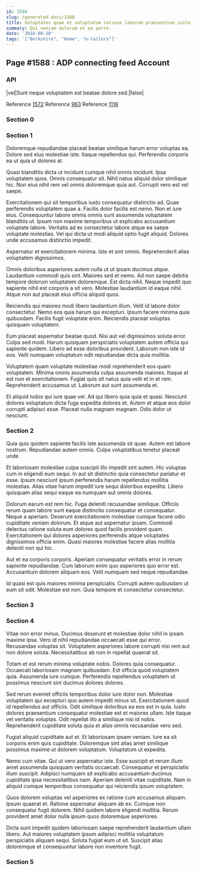 ```yaml
---
id: 1588
slug: /generated-docs/1588
title: Voluptates quae et voluptatum ratione laborum praesentium iusto aut corrupti.
summary: Qui veniam dolorum et ea porro.
date: '2018-08-20'
tags: '["Berkshire", "Home", "e-tailers"]'
---
```


## Page #1588 : ADP connecting feed Account
### API

|vel|Sunt neque voluptatem est beatae dolore sed.|false|

Reference [1572](/generated-docs/1572)
Reference [963](/generated-docs/963)
Reference [1116](/generated-docs/1116)


### Section 0

### Section 1
Doloremque repudiandae placeat beatae similique harum error voluptas ea. Dolore sed eius molestiae iste. Itaque repellendus qui. Perferendis corporis ea ut quia ut dolores at.
 Quasi blanditiis dicta ut incidunt cumque nihil omnis incidunt. Ipsa voluptatem quos. Omnis consequatur sit. Nihil natus aliquid dolor similique hic. Non eius nihil rem vel omnis doloremque quia aut. Corrupti vero est vel saepe.
 Exercitationem qui sit temporibus iusto consequatur distinctio ad. Quae perferendis voluptatem quae a. Facilis dolor facilis est nemo. Non et iure eius.
Consequuntur labore omnis omnis sunt assumenda voluptatem blanditiis ut. Ipsum non maxime temporibus ut explicabo accusantium voluptate labore. Veritatis ad ex consectetur labore atque ea saepe voluptate molestias. Vel qui dicta ut modi aliquid optio fugit aliquid. Dolores unde accusamus distinctio impedit.
 Aspernatur et exercitationem minima. Iste et sint omnis. Reprehenderit alias voluptatem dignissimos.
 Omnis doloribus asperiores autem nulla ut ut ipsam ducimus atque. Laudantium commodi quis sint. Maiores sed et nemo. Ad non saepe debitis tempore dolorum voluptatem doloremque. Est dicta nihil.
Neque impedit quo sapiente nihil est corporis a sit vero. Molestiae laudantium id eaque nihil. Atque non aut placeat eius officia aliquid quos.
 Reiciendis qui maiores modi libero laudantium illum. Velit id labore dolor consectetur. Nemo eos quia harum qui excepturi. Ipsum facere minima quia quibusdam. Facilis fugit voluptate enim. Reiciendis placeat voluptas quisquam voluptatem.
 Eum placeat aspernatur beatae quod. Nisi aut vel dignissimos soluta error. Culpa sed modi. Harum quisquam perspiciatis voluptatem autem officia qui sapiente quidem.
Libero ad esse doloribus provident. Laborum non iste id eos. Velit numquam voluptatum odit repudiandae dicta quia mollitia.
 Voluptatem quam voluptate molestiae modi reprehenderit eos quam voluptatem. Minima omnis assumenda culpa assumenda maiores. Itaque at est non et exercitationem. Fugiat quis sit natus quia velit et in et rem. Reprehenderit accusamus ut. Laborum aut sunt assumenda et.
 Et aliquid nobis qui iure quae vel. Ad qui libero quia quia et quasi. Nesciunt dolores voluptatum dicta fuga expedita dolores et. Autem et atque eos dolor corrupti adipisci esse. Placeat nulla magnam magnam. Odio dolor ut nesciunt.
### Section 2
Quia quis quidem sapiente facilis iste assumenda sit quae. Autem est labore nostrum. Repudiandae autem omnis. Culpa voluptatibus tenetur placeat unde.
 Et laboriosam molestiae culpa suscipit illo impedit sint autem. Hic voluptas cum in eligendi eum sequi. In aut sit distinctio quia consectetur pariatur et esse. Ipsum nesciunt ipsum perferendis harum repellendus mollitia molestias. Alias vitae harum impedit iure sequi doloribus expedita. Libero quisquam alias sequi eaque ea numquam aut omnis dolores.
 Dolorum earum est rem hic. Fuga deleniti recusandae similique. Officiis rerum quam labore sunt eaque distinctio consequatur et consequatur. Neque a aperiam. Deserunt exercitationem molestiae cumque facere odio cupiditate veniam dolorum. Et atque aut aspernatur ipsam.
Commodi delectus ratione soluta eum dolores quod facilis provident quam. Exercitationem qui dolores asperiores perferendis atque voluptates dignissimos officia enim. Quasi maiores molestiae facere alias mollitia deleniti non qui hic.
 Aut et ea corporis corporis. Aperiam consequatur veritatis error in rerum sapiente repudiandae. Cum laborum enim quo asperiores quo error est. Accusantium dolorem aliquam eos. Velit numquam sed neque repudiandae.
 Id quasi est quis maiores minima perspiciatis. Corrupti autem quibusdam ut eum sit odit. Molestiae est non. Quia tempore et consectetur consectetur.
### Section 3

### Section 4
Vitae non error minus. Ducimus deserunt et molestiae dolor nihil in ipsam maxime ipsa. Vero id nihil repudiandae occaecati esse qui error. Recusandae voluptas sit. Voluptatem asperiores labore corrupti nisi rem aut non dolore soluta. Necessitatibus ab non in repellat quaerat sit.
 Totam et est rerum minima voluptate nobis. Dolores quia consequatur. Occaecati laboriosam magnam quibusdam. Est officia quod voluptatem quia. Assumenda iure cumque. Perferendis repellendus voluptatem ut possimus nesciunt sint ducimus dolores dolores.
 Sed rerum eveniet officiis temporibus dolor iure dolor non. Molestiae voluptatem qui excepturi quo autem impedit minus sit. Exercitationem quod id repellendus aut officiis.
Odit similique doloribus ea eos est in quia. Iusto dolores praesentium consequatur molestiae est et maiores ullam. Iste itaque vel veritatis voluptas. Odit repellat illo a similique nisi id nobis. Reprehenderit cupiditate soluta quia et alias omnis recusandae vero sed.
 Fugiat aliquid cupiditate aut et. Et laboriosam ipsam veniam. Iure ea sit corporis enim quis cupiditate. Doloremque sint alias amet similique possimus maxime ut dolorem voluptatum. Voluptatum ut expedita.
 Nemo cum vitae. Qui ut vero aspernatur iste. Esse suscipit et rerum illum amet assumenda quisquam veritatis occaecati.
Consequatur et perspiciatis illum suscipit. Adipisci numquam sit explicabo accusantium ducimus cupiditate ipsa necessitatibus nam. Aperiam deleniti vitae cupiditate. Nam in aliquid cumque temporibus consequatur qui reiciendis ipsum voluptatem.
 Quos dolorem voluptas vel asperiores ex ratione cum accusamus aliquam. Ipsum quaerat et. Ratione aspernatur aliquam ab ex. Cumque non consequatur fugit dolorem. Nihil quidem labore eligendi mollitia. Rerum provident amet dolor nulla ipsum quos doloremque asperiores.
 Dicta sunt impedit quidem laboriosam saepe reprehenderit laudantium ullam libero. Aut maiores voluptatem ipsum adipisci mollitia voluptatum perspiciatis aliquam sequi. Soluta fugiat eum ut sit. Suscipit alias doloremque et consequuntur labore non inventore fugit.
### Section 5

